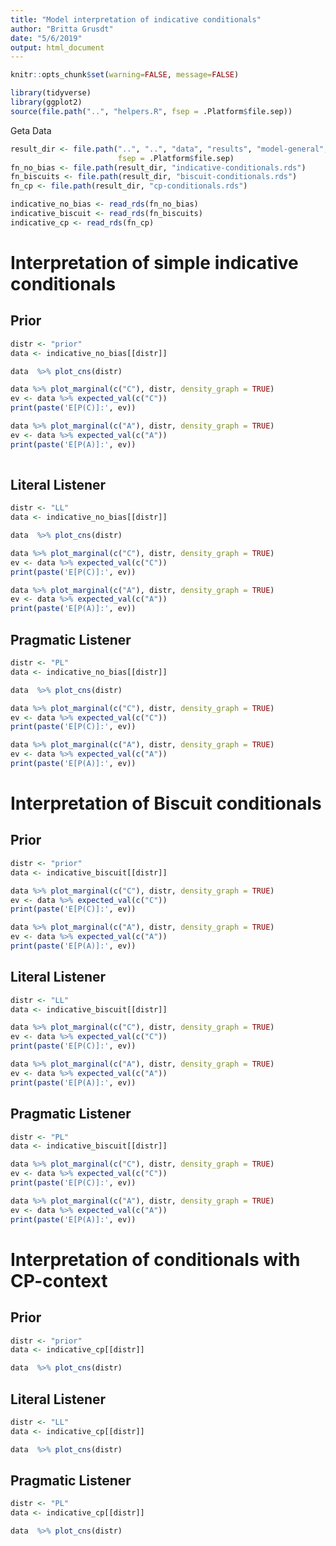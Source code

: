 ```yaml
---
title: "Model interpretation of indicative conditionals"
author: "Britta Grusdt"
date: "5/6/2019"
output: html_document
---
```


```r
knitr::opts_chunk$set(warning=FALSE, message=FALSE)
```

```r
library(tidyverse)
library(ggplot2)
source(file.path("..", "helpers.R", fsep = .Platform$file.sep))
```


Geta Data

```r
result_dir <- file.path("..", "..", "data", "results", "model-general",
                        fsep = .Platform$file.sep)
fn_no_bias <- file.path(result_dir, "indicative-conditionals.rds")
fn_biscuits <- file.path(result_dir, "biscuit-conditionals.rds")
fn_cp <- file.path(result_dir, "cp-conditionals.rds")

indicative_no_bias <- read_rds(fn_no_bias) 
indicative_biscuit <- read_rds(fn_biscuits)
indicative_cp <- read_rds(fn_cp)
```

# Interpretation of simple indicative conditionals
## Prior

```r
distr <- "prior"
data <- indicative_no_bias[[distr]]

data  %>% plot_cns(distr)

data %>% plot_marginal(c("C"), distr, density_graph = TRUE)
ev <- data %>% expected_val(c("C"))
print(paste('E[P(C)]:', ev))

data %>% plot_marginal(c("A"), distr, density_graph = TRUE)
ev <- data %>% expected_val(c("A"))
print(paste('E[P(A)]:', ev))
  
```

## Literal Listener

```r
distr <- "LL"
data <- indicative_no_bias[[distr]]

data  %>% plot_cns(distr)

data %>% plot_marginal(c("C"), distr, density_graph = TRUE)
ev <- data %>% expected_val(c("C"))
print(paste('E[P(C)]:', ev))

data %>% plot_marginal(c("A"), distr, density_graph = TRUE)
ev <- data %>% expected_val(c("A"))
print(paste('E[P(A)]:', ev))
```

## Pragmatic Listener


```r
distr <- "PL"
data <- indicative_no_bias[[distr]]

data  %>% plot_cns(distr)

data %>% plot_marginal(c("C"), distr, density_graph = TRUE)
ev <- data %>% expected_val(c("C"))
print(paste('E[P(C)]:', ev))

data %>% plot_marginal(c("A"), distr, density_graph = TRUE)
ev <- data %>% expected_val(c("A"))
print(paste('E[P(A)]:', ev))

```


# Interpretation of Biscuit conditionals
## Prior

```r
distr <- "prior"
data <- indicative_biscuit[[distr]]

data %>% plot_marginal(c("C"), distr, density_graph = TRUE)
ev <- data %>% expected_val(c("C"))
print(paste('E[P(C)]:', ev))

data %>% plot_marginal(c("A"), distr, density_graph = TRUE)
ev <- data %>% expected_val(c("A"))
print(paste('E[P(A)]:', ev))

```

## Literal Listener

```r
distr <- "LL"
data <- indicative_biscuit[[distr]]

data %>% plot_marginal(c("C"), distr, density_graph = TRUE)
ev <- data %>% expected_val(c("C"))
print(paste('E[P(C)]:', ev))

data %>% plot_marginal(c("A"), distr, density_graph = TRUE)
ev <- data %>% expected_val(c("A"))
print(paste('E[P(A)]:', ev))
```

## Pragmatic Listener


```r
distr <- "PL"
data <- indicative_biscuit[[distr]]

data %>% plot_marginal(c("C"), distr, density_graph = TRUE)
ev <- data %>% expected_val(c("C"))
print(paste('E[P(C)]:', ev))

data %>% plot_marginal(c("A"), distr, density_graph = TRUE)
ev <- data %>% expected_val(c("A"))
print(paste('E[P(A)]:', ev))

```



# Interpretation of conditionals with CP-context
## Prior

```r
distr <- "prior"
data <- indicative_cp[[distr]]

data  %>% plot_cns(distr)

```

## Literal Listener

```r
distr <- "LL"
data <- indicative_cp[[distr]]

data  %>% plot_cns(distr)

```

## Pragmatic Listener


```r
distr <- "PL"
data <- indicative_cp[[distr]]

data  %>% plot_cns(distr)
```


